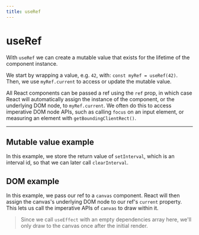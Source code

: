 ```yaml
---
title: useRef
---
```



# useRef

With `useRef` we can create a mutable value that exists for the lifetime of the component instance.

We start by wrapping a value, e.g. `42`, with: `const myRef = useRef(42)`. Then, we use `myRef.current` to access or update the mutable value.

All React components can be passed a ref using the `ref` prop, in which case React will automatically assign the instance of the component, or the underlying DOM node, to `myRef.current`. We often do this to access imperative DOM node APIs, such as calling `focus` on an input element, or measuring an element with `getBoundingClientRect()`.

---

## Mutable value example

In this example, we store the return value of `setInterval`, which is an interval id, so that we can later call `clearInterval`.

<Example code={useRef} />

## DOM example

In this example, we pass our ref to a `canvas` component. React will then assign the canvas's underlying DOM node to our ref's `current` property. This lets us call the imperative APIs of `canvas` to draw within it.

> Since we call `useEffect` with an empty dependencies array here, we'll only draw to the canvas once after the initial render.

<Example code={useRefDOM} />
